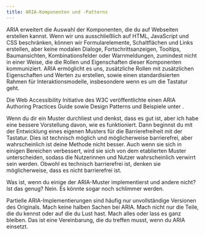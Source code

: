 ```yaml
---
title: ARIA-Komponenten und -Patterns
---
```



ARIA erweitert die Auswahl der Komponenten, die du auf Webseiten erstellen kannst. Wenn wir uns ausschließlich auf
HTML, JavaScript und CSS beschränken, können wir Formularelemente, Schaltflächen und Links erstellen, aber keine
modalen Dialoge, Fortschrittsanzeigen, Tooltips, Baumansichten, Kombinationsfelder oder Warnmeldungen, zumindest
nicht in einer Weise, die die Rollen und Eigenschaften dieser Komponenten kommuniziert. ARIA ermöglicht es uns,
zusätzliche Rollen mit zusätzlichen Eigenschaften und Werten zu erstellen, sowie einen standardisierten Rahmen für
Interaktionsmodelle, insbesondere wenn es um die Tastatur geht.

Die Web Accessibility Initiative des W3C veröffentlichte einen ARIA Authoring Practices Guide sowie Design Patterns und
Beispiele unter <ExternalLink href="https://www.w3.org/WAI/ARIA/apg/" text="ARIA Authoring Practices Guide" />.

Wenn du dir ein Muster durchliest und denkst, dass es gut ist, aber ich habe eine bessere Vorstellung davon, wie es
funktioniert. Dann beginnst du mit der Entwicklung eines eigenen Musters für die Barrierefreiheit mit der Tastatur. Dies
ist technisch möglich und möglicherweise barrierefrei, aber wahrscheinlich ist deine Methode nicht besser. Auch wenn
sie sich in einigen Bereichen verbessert, wird sie sich von dem etablierten Muster unterscheiden, sodass die Nutzerinnen
und Nutzer wahrscheinlich verwirrt sein werden. Obwohl es technisch barrierefrei ist, denken sie möglicherweise, dass es
nicht barrierefrei ist.

Was ist, wenn du einige der ARIA-Muster implementierst und andere nicht? Ist das genug? Nein. Es könnte sogar noch
schlimmer werden.

Partielle ARIA-Implementierungen sind häufig nur unvollständige Versionen des Originals. Mach keine halben Sachen bei ARIA.
Mach nicht nur die Teile, die du kennst oder auf die du Lust hast. Mach alles oder lass es ganz bleiben. Das ist eine
Vereinbarung, die du treffen musst, wenn du ARIA einsetzt.
